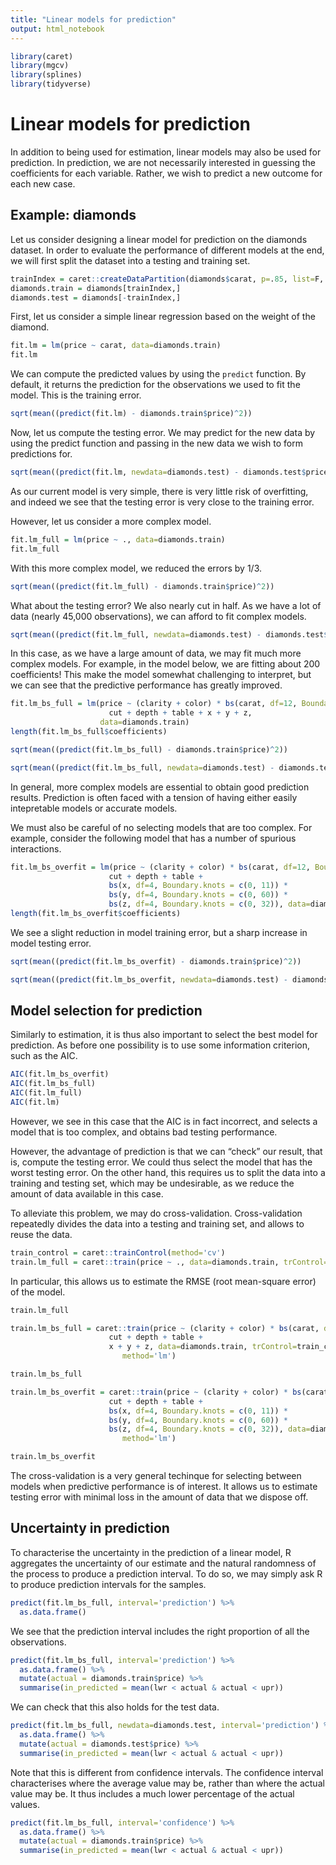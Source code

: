 ```yaml
---
title: "Linear models for prediction"
output: html_notebook
---
```



```r
library(caret)
library(mgcv)
library(splines)
library(tidyverse)
```

# Linear models for prediction

In addition to being used for estimation, linear models may also
be used for prediction. In prediction, we are not necessarily interested
in guessing the coefficients for each variable. Rather, we wish to predict
a new outcome for each new case.


## Example: diamonds

Let us consider designing a linear model for prediction on the diamonds dataset.
In order to evaluate the performance of different models at the end, we will first
split the dataset into a testing and training set.
```r
trainIndex = caret::createDataPartition(diamonds$carat, p=.85, list=F, times=1)
diamonds.train = diamonds[trainIndex,]
diamonds.test = diamonds[-trainIndex,]
```


First, let us consider a simple linear regression based on the weight of the diamond.

```r
fit.lm = lm(price ~ carat, data=diamonds.train)
fit.lm
```

We can compute the predicted values by using the `predict` function. By default,
it returns the prediction for the observations we used to fit the model. This
is the training error.
```r
sqrt(mean((predict(fit.lm) - diamonds.train$price)^2))
```

Now, let us compute the testing error. We may predict for the new data by using
the predict function and passing in the new data we wish to form predictions for.
```r
sqrt(mean((predict(fit.lm, newdata=diamonds.test) - diamonds.test$price)^2))
```

As our current model is very simple, there is very little risk of overfitting, and
indeed we see that the testing error is very close to the training error.

However, let us consider a more complex model.
```r
fit.lm_full = lm(price ~ ., data=diamonds.train)
fit.lm_full
```

With this more complex model, we reduced the errors by 1/3.
```r
sqrt(mean((predict(fit.lm_full) - diamonds.train$price)^2))
```

What about the testing error? We also nearly cut in half. As we have a lot of
data (nearly 45,000 observations), we can afford to fit complex models.
```r
sqrt(mean((predict(fit.lm_full, newdata=diamonds.test) - diamonds.test$price)^2))
```

In this case, as we have a large amount of data, we may fit much more complex models.
For example, in the model below, we are fitting about 200 coefficients! This make the
model somewhat challenging to interpret, but we can see that the predictive performance
has greatly improved.
```r
fit.lm_bs_full = lm(price ~ (clarity + color) * bs(carat, df=12, Boundary.knots = c(0, 7)) +
                      cut + depth + table + x + y + z,
                    data=diamonds.train)
length(fit.lm_bs_full$coefficients)
```


```r
sqrt(mean((predict(fit.lm_bs_full) - diamonds.train$price)^2))
```

```r
sqrt(mean((predict(fit.lm_bs_full, newdata=diamonds.test) - diamonds.test$price)^2))
```

In general, more complex models are essential to obtain good prediction results. Prediction
is often faced with a tension of having either easily intepretable models or accurate models.

We must also be careful of no selecting models that are too complex. For example, consider
the following model that has a number of spurious interactions.

```r
fit.lm_bs_overfit = lm(price ~ (clarity + color) * bs(carat, df=12, Boundary.knots = c(0, 7)) +
                      cut + depth + table + 
                      bs(x, df=4, Boundary.knots = c(0, 11)) * 
                      bs(y, df=4, Boundary.knots = c(0, 60)) *
                      bs(z, df=4, Boundary.knots = c(0, 32)), data=diamonds.train)
length(fit.lm_bs_overfit$coefficients)
```

We see a slight reduction in model training error, but a sharp increase in model testing error.

```r
sqrt(mean((predict(fit.lm_bs_overfit) - diamonds.train$price)^2))
```

```r
sqrt(mean((predict(fit.lm_bs_overfit, newdata=diamonds.test) - diamonds.test$price)^2))
```

## Model selection for prediction
Similarly to estimation, it is thus also important to select the best model for prediction. As before
one possibility is to use some information criterion, such as the AIC.

```r
AIC(fit.lm_bs_overfit)
AIC(fit.lm_bs_full)
AIC(fit.lm_full)
AIC(fit.lm)
```

However, we see in this case that the AIC is in fact incorrect, and selects a model that is
too complex, and obtains bad testing performance.

However, the advantage of prediction is that we can "check" our result, that is, compute the
testing error. We could thus select the model that has the worst testing error. On the other
hand, this requires us to split the data into a training and testing set, which may be undesirable,
as we reduce the amount of data available in this case.

To alleviate this problem, we may do cross-validation. Cross-validation repeatedly divides the data
into a testing and training set, and allows to reuse the data.

```r
train_control = caret::trainControl(method='cv')
train.lm_full = caret::train(price ~ ., data=diamonds.train, trControl=train_control, method='lm')
```

In particular, this allows us to estimate the RMSE (root mean-square error) of the model.
```r
train.lm_full
```

```r
train.lm_bs_full = caret::train(price ~ (clarity + color) * bs(carat, df=12, Boundary.knots = c(0, 7)) +
                      cut + depth + table + 
                      x + y + z, data=diamonds.train, trControl=train_control,
                         method='lm')
```

```r
train.lm_bs_full
```

```r
train.lm_bs_overfit = caret::train(price ~ (clarity + color) * bs(carat, df=12, Boundary.knots = c(0, 7)) +
                      cut + depth + table + 
                      bs(x, df=4, Boundary.knots = c(0, 11)) * 
                      bs(y, df=4, Boundary.knots = c(0, 60)) *
                      bs(z, df=4, Boundary.knots = c(0, 32)), data=diamonds.train, trControl=train_control,
                         method='lm')
```

```r
train.lm_bs_overfit
```

The cross-validation is a very general techinque for selecting between models when predictive
performance is of interest. It allows us to estimate testing error with minimal loss in the
amount of data that we dispose off.

## Uncertainty in prediction

To characterise the uncertainty in the prediction of a linear model, R aggregates the
uncertainty of our estimate and the natural randomness of the process to produce
a prediction interval. To do so, we may simply ask R to produce prediction intervals
for the samples.

```r
predict(fit.lm_bs_full, interval='prediction') %>%
  as.data.frame()
```

We see that the prediction interval includes the right proportion of all
the observations.

```r
predict(fit.lm_bs_full, interval='prediction') %>%
  as.data.frame() %>%
  mutate(actual = diamonds.train$price) %>%
  summarise(in_predicted = mean(lwr < actual & actual < upr))
```

We can check that this also holds for the test data.
```r
predict(fit.lm_bs_full, newdata=diamonds.test, interval='prediction') %>%
  as.data.frame() %>%
  mutate(actual = diamonds.test$price) %>%
  summarise(in_predicted = mean(lwr < actual & actual < upr))
```

Note that this is different from confidence intervals. The confidence interval
characterises where the average value may be, rather than where the actual value
may be. It thus includes a much lower percentage of the actual values.
```r
predict(fit.lm_bs_full, interval='confidence') %>%
  as.data.frame() %>%
  mutate(actual = diamonds.train$price) %>%
  summarise(in_predicted = mean(lwr < actual & actual < upr))
```

